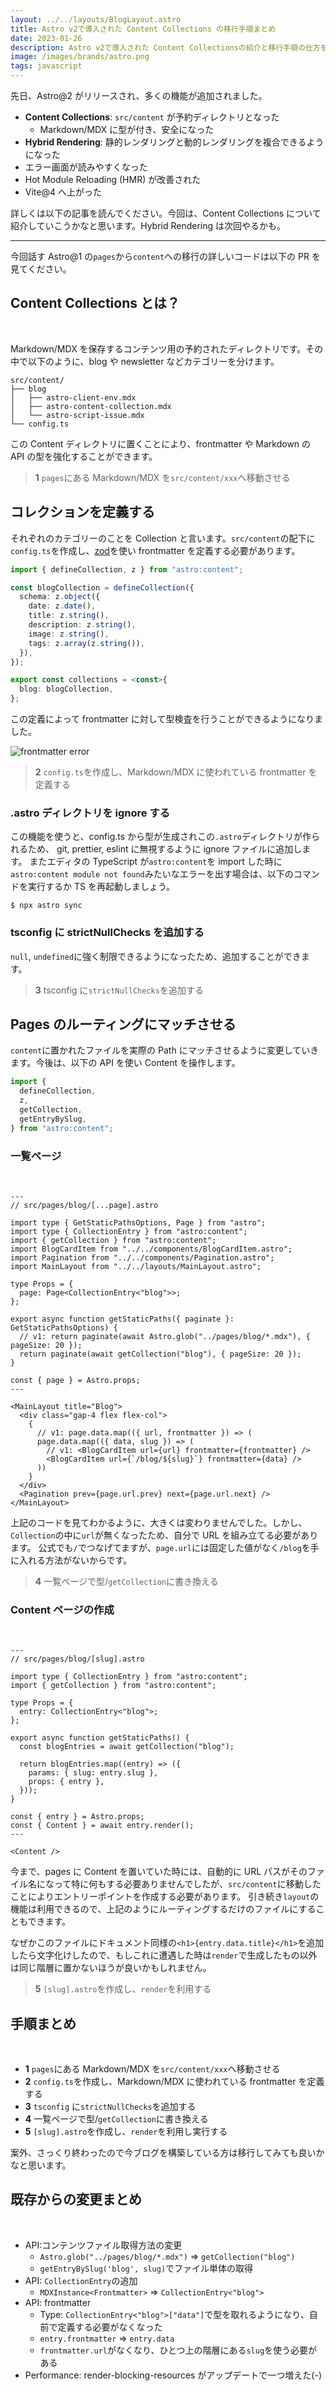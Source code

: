 ```yaml
---
layout: ../../layouts/BlogLayout.astro
title: Astro v2で導入された Content Collections の移行手順まとめ
date: 2023-01-26
description: Astro v2で導入された Content Collectionsの紹介と移行手順の仕方を説明します
image: /images/brands/astro.png
tags: javascript
---
```



先日、Astro@2 がリリースされ、多くの機能が追加されました。

- **Content Collections**: `src/content` が予約ディレクトリとなった
  - Markdown/MDX に型が付き、安全になった
- **Hybrid Rendering**: 静的レンダリングと動的レンダリングを複合できるようになった
- エラー画面が読みやすくなった
- Hot Module Reloading (HMR) が改善された
- Vite@4 へ上がった

詳しくは以下の記事を読んでください。今回は、Content Collections について紹介していこうかなと思います。Hybrid Rendering は次回やるかも。

<OG url="https://astro.build/blog/astro-2/" />

---

今回話す Astro@1 の`pages`から`content`への移行の詳しいコードは以下の PR を見てください。

<OG url="https://github.com/hiroppy/site/pull/549" />

## Content Collections とは？

<br />

<OG url="https://docs.astro.build/en/guides/content-collections" />

Markdown/MDX を保存するコンテンツ用の予約されたディレクトリです。その中で以下のように、blog や newsletter などカテゴリーを分けます。

```
src/content/
├── blog
│   ├── astro-client-env.mdx
│   ├── astro-content-collection.mdx
│   └── astro-script-issue.mdx
└── config.ts
```

この Content ディレクトリに置くことにより、frontmatter や Markdown の API の型を強化することができます。

> **1** `pages`にある Markdown/MDX を`src/content/xxx`へ移動させる

## コレクションを定義する

それぞれのカテゴリーのことを Collection と言います。`src/content`の配下に`config.ts`を作成し、[zod](https://github.com/colinhacks/zod)を使い frontmatter を定義する必要があります。

```ts
import { defineCollection, z } from "astro:content";

const blogCollection = defineCollection({
  schema: z.object({
    date: z.date(),
    title: z.string(),
    description: z.string(),
    image: z.string(),
    tags: z.array(z.string()),
  }),
});

export const collections = <const>{
  blog: blogCollection,
};
```

この定義によって frontmatter に対して型検査を行うことができるようになりました。

![frontmatter error](/images/blog/astro-content-collections/frontmatter-error.png)

> **2** `config.ts`を作成し、Markdown/MDX に使われている frontmatter を定義する

### .astro ディレクトリを ignore する

この機能を使うと、config.ts から型が生成されこの`.astro`ディレクトリが作られるため、 git, prettier, eslint に無視するように ignore ファイルに追加します。
またエディタの TypeScript が`astro:content`を import した時に`astro:content module not found`みたいなエラーを出す場合は、以下のコマンドを実行するか TS を再起動しましょう。

```
$ npx astro sync
```

### tsconfig に strictNullChecks を追加する

`null`, `undefined`に強く制限できるようになったため、追加することができます。

> **3** tsconfig に`strictNullChecks`を追加する

## Pages のルーティングにマッチさせる

`content`に置かれたファイルを実際の Path にマッチさせるように変更していきます。今後は、以下の API を使い Content を操作します。

```ts
import {
  defineCollection,
  z,
  getCollection,
  getEntryBySlug,
} from "astro:content";
```

### 一覧ページ

<br />

```astro
---
// src/pages/blog/[...page].astro

import type { GetStaticPathsOptions, Page } from "astro";
import type { CollectionEntry } from "astro:content";
import { getCollection } from "astro:content";
import BlogCardItem from "../../components/BlogCardItem.astro";
import Pagination from "../../components/Pagination.astro";
import MainLayout from "../../layouts/MainLayout.astro";

type Props = {
  page: Page<CollectionEntry<"blog">>;
};

export async function getStaticPaths({ paginate }: GetStaticPathsOptions) {
  // v1: return paginate(await Astro.glob("../pages/blog/*.mdx"), { pageSize: 20 });
  return paginate(await getCollection("blog"), { pageSize: 20 });
}

const { page } = Astro.props;
---

<MainLayout title="Blog">
  <div class="gap-4 flex flex-col">
    {
      // v1: page.data.map(({ url, frontmatter }) => (
      page.data.map(({ data, slug }) => (
        // v1: <BlogCardItem url={url} frontmatter={frontmatter} />
        <BlogCardItem url={`/blog/${slug}`} frontmatter={data} />
      ))
    }
  </div>
  <Pagination prev={page.url.prev} next={page.url.next} />
</MainLayout>
```

上記のコードを見てわかるように、大きくは変わりませんでした。しかし、`Collection`の中に`url`が無くなったため、自分で URL を組み立てる必要があります。
公式でも`/`でつなげてますが、`page.url`には固定した値がなく`/blog`を手に入れる方法がないからです。

> **4** 一覧ページで型/`getCollection`に書き換える

### Content ページの作成

<br />

```astro
---
// src/pages/blog/[slug].astro

import type { CollectionEntry } from "astro:content";
import { getCollection } from "astro:content";

type Props = {
  entry: CollectionEntry<"blog">;
};

export async function getStaticPaths() {
  const blogEntries = await getCollection("blog");

  return blogEntries.map((entry) => ({
    params: { slug: entry.slug },
    props: { entry },
  }));
}

const { entry } = Astro.props;
const { Content } = await entry.render();
---

<Content />
```

今まで、pages に Content を置いていた時には、自動的に URL パスがそのファイル名になって特に何もする必要ありませんでしたが、`src/content`に移動したことによりエントリーポイントを作成する必要があります。
引き続き`layout`の機能は利用できるので、上記のようにルーティングするだけのファイルにすることもできます。

なぜかこのファイルにドキュメント同様の`<h1>{entry.data.title}</h1>`を追加したら文字化けしたので、もしこれに遭遇した時は`render`で生成したもの以外は同じ階層に置かないほうが良いかもしれません。

> **5** `[slug].astro`を作成し、`render`を利用する

## 手順まとめ

<br />

- **1** `pages`にある Markdown/MDX を`src/content/xxx`へ移動させる
- **2** `config.ts`を作成し、Markdown/MDX に使われている frontmatter を定義する
- **3** `tsconfig` に`strictNullChecks`を追加する
- **4** 一覧ページで型/`getCollection`に書き換える
- **5** `[slug].astro`を作成し、`render`を利用し実行する

案外、さっくり終わったので今ブログを構築している方は移行してみても良いかなと思います。

## 既存からの変更まとめ

<br />

- API:コンテンツファイル取得方法の変更
  - `Astro.glob("../pages/blog/*.mdx")` => `getCollection("blog")`
  - `getEntryBySlug('blog', slug)`でファイル単体の取得
- API: `CollectionEntry`の追加
  - `MDXInstance<Frontmatter>` => `CollectionEntry<"blog">`
- API: frontmatter
  - Type: `CollectionEntry<"blog">["data"]`で型を取れるようになり、自前で定義する必要がなくなった
  - `entry.frontmatter` => `entry.data`
  - `frontmatter.url`がなくなり、ひとつ上の階層にある`slug`を使う必要がある
- Performance: render-blocking-resources がアップデートで一つ増えた(-)
